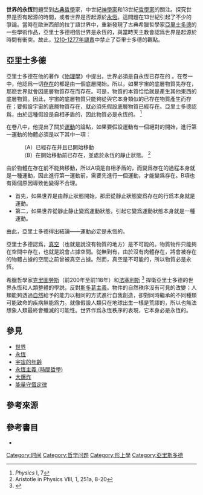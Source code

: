 {{Time sidebar}}

'''世界的永恆'''問題受到[[古典哲学|古典哲學]]家，中世紀[[神學家|神學家]]和13世紀[[哲學家|哲學家]]的關注。探究世界是否有起源的時間，或者世界是否起源於[[永恆|永恆]]。這問題在13世紀引起了不少的爭論。當時在歐洲西部的拉丁語世界中，重新發現了古典希臘哲學家[[亞里士多德|亞里士多德]]的一些學術作品，亞里士多德相信世界是永恆的，與當時天主教會認爲世界是起源於時間有衝突。故此，[[1210-1277年譴責|1210-1277年譴責]]中禁止了亞里士多德的觀點。

== 亞里士多德 ==
亞里士多德在他的著作《[[物理学_(亚里士多德)|物理學]]》中提出，世界必須是自永恆已存在的 。在卷一中，他認爲一切[[存在|存在]]的都是由一個底層開始。所以，如果宇宙的底層物質先存在，那麽世界就會因底層物質存在而存在。可是，物質的本質恰恰就是產生其他東西的底層物質。因此，宇宙的底層物質只能夠從與它本身類似的已存在物質產生而存在；要假設宇宙的底層物質存在，就必須先假設底層物質已經存在。亞里士多德認爲，由於這種假設是自相矛盾的，因此物質必是永恆的。 <ref>''Physics'' I, 7</ref>

在卷八中，他提出了關於[[運動_(物理學)|運動]]的論點，如果要假設運動有一個絕對的開始，進行第一運動的物體必須是以下其中一項：

: （A）已經存在并且已開始移動
: （B）在開始移動前已存在，並處於永恆的靜止狀態。 <ref>Aristotle in Physics VIII, 1, 251a, 8-20</ref>

由於物體在存在前不能夠移動，所以A項是自相矛盾的，而變爲存在的過程本身就是一種運動，因此進行第一運動前，需要先進行一個運動，才能變爲存在。B項也有兩個原因導致他變得不合理。

* 首先，如果世界是由靜止狀態開始，那麽從靜止狀態變爲存在的行爲本身就是運動。
* 第二，如果世界從靜止静止變爲運動狀態，引起它變爲運動狀態本身就是一種運動。

由此，亞里士多德得出結論——運動必定是永恆的。

亞里士多德認爲，[[真空|真空]]（也就是說沒有物質的地方）是不可能的。物質物件只能夠在空間中存在，也就是說會占據空間。從無到有，由於沒有肉體存在，將會被存在的物體占據的空間之前曾被真空占據。然而，真空是不可能的，所以物質必是永恆。

希臘哲學家[[克里图劳斯|克里圖勞斯]]（前200年至前118年）和[[法塞利斯|法塞利斯]] <ref>{{Cite book|last=Dorandi|first=Tiziano|title=The Cambridge History of Hellenistic Philosophy|url=https://archive.org/details/cambridgehistory00algr|editor-last=Algra|editor-first=Keimpe|year=1999|page=[https://archive.org/details/cambridgehistory00algr/page/50 50]|location=Cambridge|publisher=Cambridge University Press|isbn=9780521250283}}</ref> 捍衛亞里士多德的世界永恆和人類整體的學説，反對[[斯多葛主義|斯多葛主義]]。物件的自然秩序沒有可見的改變；人類能夠透過[[自然|自然]]給予的能力以相同的方式進行自我創造，卻對同時繼承的不同種類可能致命的疾病無能爲力。就像假設人類只在地球出生一樣是荒謬的，所以也無法想象人類最終會殲滅的可能性。世界作爲永恆秩序的表現，它本身必是永恆的。

== 參見 ==

*[[世界|世界]]
*[[永恆|永恆]]
* [[宇宙的年齡|宇宙的年齡]]
* [[永恆論|永恆主義 (時間哲學)]]
* [[大爆炸|大爆炸]]
* [[能量守恆定律|能量守恆定律]]

== 參考來源 ==
{{Reflist}}

== 參考書目 ==
* {{Cite book|last=Richard C. Dales|title=Medieval Discussions of the Eternity of the World|location=Leiden|publisher=Brill|year=1990|isbn=90-04-09215-3}}

{{時間}}
[[Category:时间|Category:时间]]
[[Category:哲学问题|Category:哲学问题]]
[[Category:形上學|Category:形上學]]
[[Category:亞里斯多德|Category:亞里斯多德]]